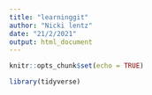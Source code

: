 ```yaml
---
title: "learninggit"
author: "Nicki lentz"
date: "21/2/2021"
output: html_document
---
```


```r
knitr::opts_chunk$set(echo = TRUE)
```

```r
library(tidyverse)
```

